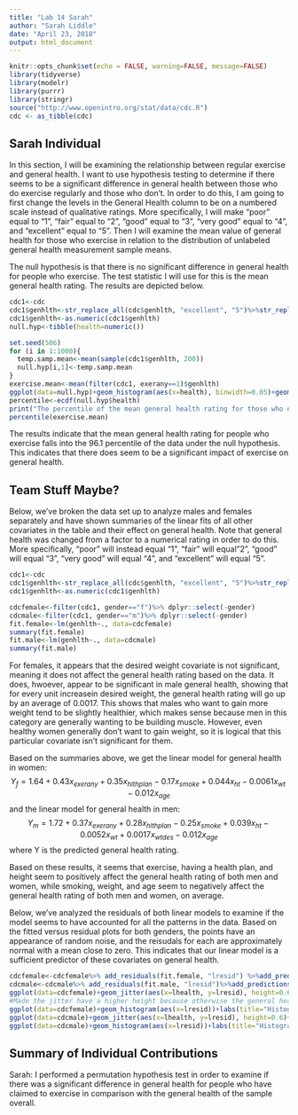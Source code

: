---
title: "Lab 14 Sarah"
author: "Sarah Liddle"
date: "April 23, 2018"
output: html_document
---

```{r setup, include=FALSE}
knitr::opts_chunk$set(echo = FALSE, warning=FALSE, message=FALSE)
library(tidyverse)
library(modelr)
library(purrr)
library(stringr)
source("http://www.openintro.org/stat/data/cdc.R")
cdc <- as_tibble(cdc)
```

## Sarah Individual

In this section, I will be examining the relationship between regular exercise and general health. I want to use hypothesis testing to determine if there seems to be a significant difference in general health between those who do exercise regularly and those who don't. In order to do this, I am going to first change the levels in the General Health column to be on a numbered scale instead of qualitative ratings. More specifically, I will make "poor" equal to "1", "fair" equal to "2", "good" equal to "3", "very good" equal to "4", and "excellent" equal to "5". Then I will examine the mean value of general health for those who exercise in relation to the distribution of unlabeled general health measurement sample means. 

The null hypothesis is that there is no significant difference in general health for people who exercise. The test statistic I will use for this is the mean general health rating. The results are depicted below.

``` {r sarah1}
cdc1<-cdc
cdc1$genhlth<-str_replace_all(cdc$genhlth, "excellent", "5")%>%str_replace_all("very good", "4") %>% str_replace_all("good", "3") %>% str_replace_all("fair", "2") %>% str_replace_all("poor", "1")
cdc1$genhlth<-as.numeric(cdc1$genhlth)
null.hyp<-tibble(health=numeric())

set.seed(506)
for (i in 1:1000){
  temp.samp.mean<-mean(sample(cdc1$genhlth, 200))
  null.hyp[i,1]<-temp.samp.mean
}
exercise.mean<-mean(filter(cdc1, exerany==1)$genhlth)
ggplot(data=null.hyp)+geom_histogram(aes(x=health), binwidth=0.05)+geom_vline(xintercept=exercise.mean, color="red")
percentile<-ecdf(null.hyp$health)
print("The percentile of the mean general health rating for those who exercise under the null hypothesis:")
percentile(exercise.mean)


```


The results indicate that the mean general health rating for people who exercise falls into the 96.1 percentile of the data under the null hypothesis. This indicates that there does seem to be a significant impact of exercise on general health. 


## Team Stuff Maybe?

Below, we've broken the data set up to analyze males and females separately and have shown summaries of the linear fits of all other covariates in the table and their effect on general health. Note that general health was changed from a factor to a numerical rating in order to do this. More specifically, "poor" will instead equal "1", "fair" will equal"2", "good" will equal "3", "very good" will equal "4", and "excellent" will equal "5".

```{r teammaybe}
cdc1<-cdc
cdc1$genhlth<-str_replace_all(cdc$genhlth, "excellent", "5")%>%str_replace_all("very good", "4") %>% str_replace_all("good", "3") %>% str_replace_all("fair", "2") %>% str_replace_all("poor", "1")
cdc1$genhlth<-as.numeric(cdc1$genhlth)

cdcfemale<-filter(cdc1, gender=="f")%>% dplyr::select(-gender)
cdcmale<-filter(cdc1, gender=="m")%>% dplyr::select(-gender)
fit.female<-lm(genhlth~., data=cdcfemale)
summary(fit.female)
fit.male<-lm(genhlth~., data=cdcmale)
summary(fit.male)
```

For females, it appears that the desired weight covariate is not significant, meaning it does not affect the general health rating based on the data. It does, hwoever, appear to be significant in male general health, showing that for every unit increasein desired weight, the general health rating will go up by an average of 0.0017. This shows that males who want to gain more weight tend to be slightly healthier, which makes sense because men in this category are generally wanting to be building muscle. However, even healthy women generally don't want to gain weight, so it is logical that this particular covariate isn't significant for them.

Based on the summaries above, we get the linear model for general health in women:
$$  Y_f=1.64+0.43x_{exerany}+0.35x_{hlthplan}-0.17x_{smoke}+0.044x_{ht}-0.0061x_{wt}-0.012x_{age} $$
and the linear model for general health in men:
$$  Y_m=1.72+0.37x_{exerany}+0.28x_{hlthplan}-0.25x_{smoke}+0.039x_{ht}-0.0052x_{wt}+0.0017x_{wtdes}-0.012x_{age} $$
where Y is the predicted general health rating.

Based on these results, it seems that exercise, having a health plan, and height seem to positively affect the general health rating of both men and women, while smoking, weight, and age seem to negatively affect the general health rating of both men and women, on average.

Below, we've analyzed the residuals of both linear models to examine if the model seems to have accounted for all the patterns in the data. Based on the fitted versus residual plots for both genders, the points have an appearance of random noise, and the reisudals for each are approximately normal with a mean close to zero. This indicates that our linear model is a sufficient predictor of these covariates on general health. 

```{r resids}

cdcfemale<-cdcfemale%>% add_residuals(fit.female, "lresid") %>%add_predictions(fit.female, "lhealth")
cdcmale<-cdcmale%>% add_residuals(fit.male, "lresid")%>%add_predictions(fit.male, "lhealth")
ggplot(data=cdcfemale)+geom_jitter(aes(x=lhealth, y=lresid), height=0.6)+labs(title="Fitted vs. Residual Values, Female")
#Made the jitter have a higher height because otherwise the general health ratings make it look weird since they only have five different numbers they can take.
ggplot(data=cdcfemale)+geom_histogram(aes(x=lresid))+labs(title="Histogram of Residuals, Female")
ggplot(data=cdcmale)+geom_jitter(aes(x=lhealth, y=lresid), height=0.6)+labs(title="Fitted vs. Residual Values, Male")
ggplot(data=cdcmale)+geom_histogram(aes(x=lresid))+labs(title="Histogram of Residuals, Male")

```


## Summary of Individual Contributions

Sarah: I performed a permutation hypothesis test in order to examine if there was a significant difference in general health for people who have claimed to exercise in comparison with the general health of the sample overall. 



